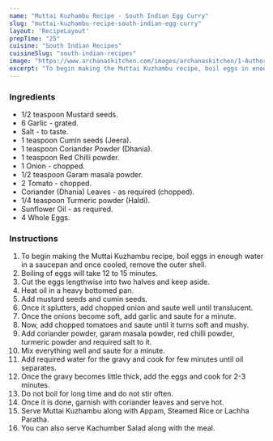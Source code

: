 ---
name: "Muttai Kuzhambu Recipe - South Indian Egg Curry"
slug: "muttai-kuzhambu-recipe-south-indian-egg-curry"
layout: 'RecipeLayout'
prepTime: "25"
cuisine: "South Indian Recipes"
cuisineSlug: "south-indian-recipes"
image: "https://www.archanaskitchen.com/images/archanaskitchen/1-Author/swathynandhini/MUTTAI_KUZHAMBU__EGG_CURRY__1600.jpg"
excerpt: "To begin making the Muttai Kuzhambu recipe, boil eggs in enough water in a saucepan and once cooled, remove the outer shell"
---

### Ingredients

- 1/2 teaspoon Mustard seeds.
- 6 Garlic - grated.
- Salt - to taste.
- 1 teaspoon Cumin seeds (Jeera).
- 1 teaspoon Coriander Powder (Dhania).
- 1 teaspoon Red Chilli powder.
- 1 Onion - chopped.
- 1/2 teaspoon Garam masala powder.
- 2 Tomato - chopped.
- Coriander (Dhania) Leaves - as required (chopped).
- 1/4 teaspoon Turmeric powder (Haldi).
- Sunflower Oil - as required.
- 4 Whole Eggs.

### Instructions

1. To begin making the Muttai Kuzhambu recipe, boil eggs in enough water in a saucepan and once cooled, remove the outer shell.
1. Boiling of eggs will take 12 to 15 minutes.
1. Cut the eggs lengthwise into two halves and keep aside.
1. Heat oil in a heavy bottomed pan.
1. Add mustard seeds and cumin seeds.
1. Once it splutters, add chopped onion and saute well until translucent.
1. Once the onions become soft, add garlic and saute for a minute.
1. Now, add chopped tomatoes and saute until it turns soft and mushy.
1. Add coriander powder, garam masala powder, red chilli powder, turmeric powder and required salt to it.
1. Mix everything well and saute for a minute.
1. Add required water for the gravy and cook for few minutes until oil separates.
1. Once the gravy becomes little thick, add the eggs and cook for 2-3 minutes.
1. Do not boil for long time and do not stir often.
1. Once it is done, garnish with coriander leaves and serve hot.
1. Serve Muttai Kuzhambu along with Appam, Steamed Rice or Lachha Paratha.
1. You can also serve Kachumber Salad along with the meal.
